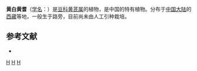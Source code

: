 {{Speciesbox
| name = 黄白黄耆
| status = 
| status_system = 
| image =
| genus = Astragalus
| species = albidoflavus
| authority = [[傅坤俊|K. T. Fu]]
}}

'''黄白黄耆'''（[[学名|学名]]：{{lang|la|''Astragalus albidoflavus''}}）是[[豆科|豆科]][[黄芪属|黄芪属]]的植物，是中国的特有植物。分布于[[中国大陆|中国大陆]]的[[西藏|西藏]]等地，一般生于路旁，目前尚未由人工引种栽培。

== 参考文献 ==
<div class="references-small">
* {{cite web| url =http://www.bioinfo.cn/db05/KmzwSpecies.php?action=view&id=15617| title =黄白黄耆| work =《中国高等植物数据库全库》| publisher =中国科学院微生物研究所| author =昆明植物研究所| accessdate =2009-02-24| deadurl =yes| archiveurl =https://web.archive.org/web/20160305073139/http://www.bioinfo.cn/db05/KmzwSpecies.php?action=view&id=15617| archivedate =2016-03-05}}
</div>
{{Taxonbar|from=Q11178059}}

[[Category:黄芪属|H]]
[[Category:中國特有植物|H]]
[[Category:西藏植物|H]]